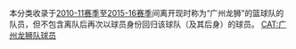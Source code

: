 本分类收录于[[2010-11年中国男子篮球职业联赛|2010-11赛季]]至[[2015-16年中国男子篮球职业联赛|2015-16赛季]]间离开现时称为“广州龙狮”的篮球队的队员，但不包含离队后再次以球员身份回归该球队（及其后身）的球员。
[[CAT:广州龙狮队球员|CAT:广州龙狮队球员]]